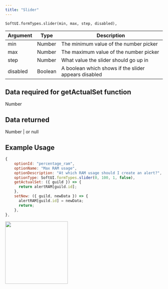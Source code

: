 ```yaml
---
title: "Slider"
---
```


```
SoftUI.formTypes.slider(min, max, step, disabled),
```

| Argument | Type    | Description                                          |
| -------- | ------- | ---------------------------------------------------- |
| min      | Number  | The minimum value of the number picker               |
| max      | Number  | The maximum value of the number picker               |
| step     | Number  | What value the slider should go up in                |
| disabled | Boolean | A boolean which shows if the slider appears disabled |

## Data required for getActualSet function

Number

## Data returned

Number | or null

## Example Usage

```javascript
{
    optionId: "percentage_ram",
    optionName: "Max RAM usage",
    optionDescription: "At which RAM usage should I create an alert?",
    optionType: SoftUI.formTypes.slider(0, 100, 1, false),
    getActualSet: ({ guild }) => {
      return alertRAM[guild.id];
    },
    setNew: ({ guild, newData }) => {
      alertRAM[guild.id] = newData;
      return;
    },
},
```

<img height="200" src="/images/formtypes/softui-slider.png" />
